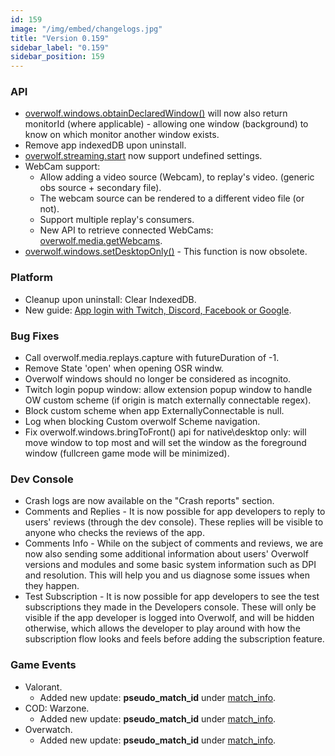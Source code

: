 ```yaml
---
id: 159
image: "/img/embed/changelogs.jpg"
title: "Version 0.159"
sidebar_label: "0.159"
sidebar_position: 159
---
```


### API

* [overwolf.windows.obtainDeclaredWindow()](/api/windows#obtaindeclaredwindowwindowname-callback) will now also return monitorId (where applicable) - allowing one window (background) to know on which monitor another window exists. 
* Remove app indexedDB upon uninstall.
* [overwolf.streaming.start](/api/streaming#startsettings-callback) now support undefined settings.
* WebCam support: 
  * Allow adding a video source (Webcam), to replay's video. (generic obs source + secondary file).
  * The webcam source can be rendered to a different video file (or not).
  * Support multiple replay's consumers.
  * New API to retrieve connected WebCams: [overwolf.media.getWebcams](/api/media#getwebcamscallback).
* [overwolf.windows.setDesktopOnly()](/api/windows#setdesktoponlywindowid-shouldbedesktoponly-callback) - This function is now obsolete.

### Platform

* Cleanup upon uninstall: Clear IndexedDB.
* New guide: [App login with Twitch, Discord, Facebook or Google](/topics/integrations/login-with-twitch).

### Bug Fixes

* Call overwolf.media.replays.capture with futureDuration of -1.
* Remove State 'open' when opening OSR windw.
* Overwolf windows should no longer be considered as incognito.
* Twitch login popup window: allow extension popup window to handle OW custom scheme (if origin is match externally connectable regex).
* Block custom scheme when app ExternallyConnectable is null.
* Log when blocking Custom overwolf Scheme navigation.
* Fix overwolf.windows.bringToFront() api for native\desktop only: will move window to top most and will set the window as the foreground window (fullcreen game mode will be minimized).

### Dev Console

* Crash logs are now available on the "Crash reports" section.
* Comments and Replies - It is now possible for app developers to reply to users' reviews (through the dev console). These replies will be visible to anyone who checks the reviews of the app.
* Comments Info - While on the subject of comments and reviews, we are now also sending some additional information about users' Overwolf versions and modules and some basic system information such as DPI and resolution. This will help you and us diagnose some issues when they happen.
* Test Subscription - It is now possible for app developers to see the test subscriptions they made in the Developers console. These will only be visible if the app developer is logged into Overwolf, and will be hidden otherwise, which allows the developer to play around with how the subscription flow looks and feels before adding the subscription feature.

### Game Events

* Valorant.
  * Added new update: **pseudo_match_id**  under [match_info](/api/games/events/valorant#match_info).
* COD: Warzone.
  * Added new update: **pseudo_match_id**  under [match_info](/api/games/events/call-of-duty-warzone#match_info).
* Overwatch.
  * Added new update: **pseudo_match_id**  under [match_info](/api/games/events/overwatch#match_info).

